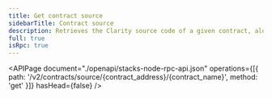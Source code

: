 ```yaml
---
title: Get contract source
sidebarTitle: Contract source
description: Retrieves the Clarity source code of a given contract, along with the block height it was published in, and the MARF proof for the data.
full: true
isRpc: true
---
```


<APIPage
  document="./openapi/stacks-node-rpc-api.json"
  operations={[{ path: '/v2/contracts/source/{contract_address}/{contract_name}', method: 'get' }]}
  hasHead={false}
/>